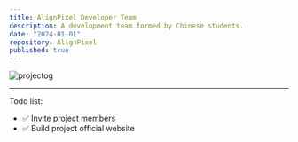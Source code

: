 ```yaml
---
title: AlignPixel Developer Team
description: A development team formed by Chinese students.
date: "2024-01-01"
repository: AlignPixel
published: true
---
```


![projectog](https://raw.githubusercontent.com/AlignPixel/.github/main/party.png)

---

Todo list: 
 - ✅ Invite project members
 - ✅ Build project official website